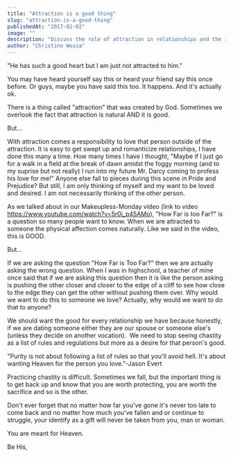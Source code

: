 ```yaml
---
title: "Attraction is a good thing"
slug: "attraction-is-a-good-thing"
publishedAt: "2017-02-02"
image: ""
description: "Discuss the role of attraction in relationships and the importance of looking beyond physical appearances to the heart."
author: "Christine Wessa"
---
```


"He has such a good heart but I am just not attracted to him."

You may have heard yourself say this or heard your friend say this once before. Or guys, maybe you have said this too. It happens. And it's actually ok.

There is a thing called "attraction" that was created by God. Sometimes we overlook the fact that attraction is natural AND it is good.

But...

With attraction comes a responsibility to love that person outside of the attraction. It is easy to get swept up and romanticize relationships, I have done this many a time. How many times I have I thought, "Maybe if I just go for a walk in a field at the break of dawn amidst the foggy morning (and to my suprise but not really) I run into my future Mr. Darcy coming to profess his love for me!" Anyone else fall to pieces during this scene in Pride and Prejudice? But still, I am only thinking of myself and my want to be loved and desired. I am not necessarily thinking of the other person.

As we talked about in our Makeupless-Monday video (link to video https://www.youtube.com/watch?v=5r0i_p45AMo), "How Far is too Far?" is a question so many people want to know. When we are attracted to someone the physical affection comes naturally. Like we said in the video, this is GOOD.

But...

If we are asking the question "How Far is Too Far?" then we are actually asking the wrong question. When I was in highschool, a teacher of mine once said that if we are asking this question then it is like the person asking is pushing the other closer and closer to the edge of a cliff to see how close to the edge they can get the other without pushing them over. Why would we want to do this to someone we love? Actually, why would we want to do that to anyone?

We should want the good for every relationship we have because honestly, if we are dating someone either they are our spouse or someone else's (unless they decide on another vocation).  We need to stop seeing chastity as a list of rules and regulations but more as a desire for that person's good.

"Purity is not about following a list of rules so that you'll avoid hell. It's about wanting Heaven for the person you love."-Jason Evert

Practicing chastity is difficult. Sometimes we fall, but the important thing is to get back up and know that you are worth protecting, you are worth the sacrifice and so is the other.

Don't ever forget that no matter how far you've gone it's never too late to come back and no matter how much you've fallen and or continue to struggle, your identify as a gift will never be taken from you, man or woman.

You are meant for Heaven.

Be His,
